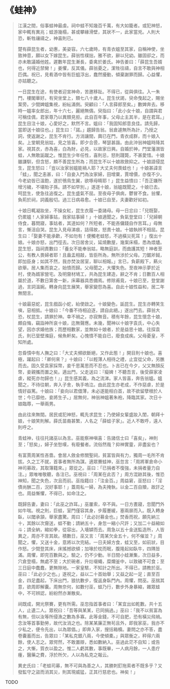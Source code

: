 # 《蛙神》

> 江漢之間，俗事蛙神最虔。祠中蛙不知幾百千萬，有大如籠者。或犯神怒，家中輒有異兆；蛙游幾榻，甚或攀緣滑壁，其狀不一，此家當兇。人則大恐，斬牲禳禱之，神喜則已。
>
> 楚有薛昆生者，幼惠，美姿容。六七歲時，有青衣媼至其家，自稱神使，坐致神意，願以女下嫁昆生。薛翁性樸拙，雅不欲，辭以兒幼。雖固卻之，而亦未敢議婚他姓。遲數年昆生漸長，委禽於姜氏。神告姜曰：「薛昆生吾婿也，何得近禁臠！」姜懼，反其儀。薛翁憂之，潔牲往禱，自言不敢與神相匹偶。祝已，見肴酒中皆有巨蛆浮出，蠢然擾動，傾棄謝罪而歸。心益懼，亦姑聽之。
>
> 一日昆生在途，有使者迎宣神命，苦邀移趾。不得已，從與俱往。入一朱門，樓閣華好。有臾坐堂上，類七八十歲人。昆生伏謁，臾命曳起之，賜坐案旁。少間婢媼集視，紛紜滿側。臾顧曰：「人言薛郎至矣。」數婢奔去。移時一媼率女郎出，年十六七，麗絕無儔。臾指曰：「此小女十娘，自謂與君可稱佳偶，君家尊乃以異類見拒。此自百年事，父母止主其半，是在君耳。」昆生目注十娘，心愛好之，默然不言。媼曰：「我固知郎意良佳。請先歸，當即送十娘往也。」昆生曰：「諾。」趨歸告翁。翁倉遽無所為計，乃授之詞，使返謝之，昆生不肯行。方消讓間，輿已在門，青衣成群，而十娘入矣。上堂朝見翁姑，見之皆喜。即夕合巹，琴瑟甚諧。由此沖翁神媼時降其家。視其衣，赤為喜，白為財，必見，以故家日興。自婚於神，門堂藩溷皆蛙，人無敢詬蹴之。惟昆生少年任性，喜則忌，怒則踐斃，不甚愛惜。十娘雖謙馴，但含怒，頗不善昆生所為；而昆生不以十娘故斂抑之。十娘語侵昆生，昆生怒曰：「豈以汝家翁媼能禍人耶？大丈夫何畏蛙也！」十娘甚諱言「蛙」，聞之恚甚，曰：「自妾入門為汝家婦，田增粟，賈增價，亦復不少。今老幼皆已溫飽，遂於鴞鳥生翼，欲啄母睛耶！」昆生益憤曰：「吾正嫌所增污穢，不堪貽子孫。請不如早別，」遂逐十娘，翁媼既聞之，十娘已去。呵昆生，使急往追復之。昆生盛氣不屈。至夜母子俱病，鬱冒不食。翁懼，負荊於祠，詞義殷切。過三日病尋愈。十娘已自至，夫妻歡好如初。
>
> 十娘日輒凝妝坐，不操女紅，昆生衣履一委諸母。母一日忿曰：「兒既娶，仍累媼！人家婦事姑，我家姑事婦！」十娘適聞之，負氣登堂曰：「兒婦朝侍食，暮問寢，事姑者，其道如何？所短者，不能吝傭錢自作苦耳。」母無言，慚沮自哭。昆生入見母涕痕，詰得故，怒責十娘。十娘執辨不相屈。昆生曰：「娶妻不能承歡，不如勿有！便觸老蛙怒，不過橫災死耳！」復出十娘。十娘亦怒，出門徑去。次日居舍災，延燒數屋，幾案床榻，悉為煨燼。昆生怒，詣祠責數曰：「養女不能奉翁姑，略無庭訓，而曲護其短！神者至公，有教人畏婦者耶！且盎盂相敲，皆臣所為，無所涉於父母。刀鋸斧鉞，即加臣身；如其不然，我亦焚汝居室，聊以相報。」言已，負薪殿下，爇火欲舉。居人集而哀之，始憤而歸。父母聞之，大懼失色。至夜神示夢於近村，使為婿家營宅。及明齎材鳩工，共為昆生建造，辭之不肯；日數百人相屬於道，不數日第舍一新，床幕器具悉備焉。修除甫竟，十娘已至，登堂謝過，言詞溫婉。轉身向昆生展笑，舉家變怨為喜。自此十娘性益和，居二年無間言。
>
> 十娘最惡蛇，昆生戲函小蛇，紿使啟之。十娘變色，詬昆生。昆生亦轉笑生嗔，惡相抵。十娘曰：「今番不待相迫逐，請自此絕。」遂出門去。薛翁大恐，杖昆生，請罪於神。幸不禍之，亦寂無音。積有年餘，昆生懷念十娘，頗自悔，竊詣神所哀十娘，迄無聲應。未幾，聞神以十娘字袁氏，中心失望，因亦求婚他族；而歷相數家，並無如十娘者，於是益思十娘。往探袁氏，則已堊壁滌庭，候魚軒矣。心愧憤不能自已，廢食成疾。父母憂皇，不知所處。
>
> 忽昏憒中有人撫之曰：「大丈夫頻欲斷絕，又作此態！」開目則十娘也。喜極，躍起曰：「卿何來？」十娘曰：「以輕薄人相待之禮，止宜從父命，另醮而去。固久受袁家採幣，妾千思萬思而不忍也。卜吉已在今夕，父又無顏反幣，妾親攜而置之矣。適出門，父走送曰：『癡婢！不聽吾言，後受薛家凌虐，縱死亦勿歸也！』」昆生感其義，為之流涕。家人皆喜，奔告翁媼。媼聞之，不待往朝，奔入子舍，執手嗚泣。由此昆生亦老成，不作惡虐，於是情好益篤。十娘曰：「妾向以君儇薄，未必遂能相白首，故不欲留孽根於人世；今已靡他，妾將生子。」居無何，神翁神媼著朱袍，降臨其家。次日十娘臨蓐，一舉兩男。
>
> 由此往來無間。居民或犯神怒，輒先求昆生；乃使婦女輩盛妝入閨，朝拜十娘，十娘笑則解。薛氏苗裔甚繁，人名之「薛蛙子家」。近人不敢呼，遠人則呼之。
>
> 青蛙神，往往托諸巫以為言。巫能察神嗔喜：告諸信士曰「喜矣」，神則至；「怒矣」，婦子坐愁嘆，有廢餐者。流俗然哉？抑神實靈，非盡妄也？
>
> 有富賈周某性吝嗇。會居人斂金修關聖祠，貧富皆與有力，獨周一毛所不肯拔。久之工不就，首事者無所為謀。適眾賽蛙神，巫忽言：「周將軍倉命小神司募政，其取簿籍來。」眾從之。巫曰：「已捐者不復強，未捐者量力自注。」眾唯唯敬聽，各注已。巫視曰：「周某在此否？」周方混跡其後，惟恐神知，聞之失色，次且而前。巫指籍曰：「注金百。」周益窘，巫怒曰：「淫債尚酬二百，況好事耶！」蓋周私一婦，為夫掩執，以金二百自贖，故訐之也。周益慚懼，不得已，如命注之。
>
> 既歸告妻，妻曰：「此巫之詐耳。」巫屢索，卒不與。一日方晝寢，忽聞門外如牛喘。視之則，巨蛙，室門僅容其身，步履蹇緩，塞兩扉而入。既入轉身臥，以閾承頷，舉家盡驚。周曰：「此必討募金也。」焚香而祝，願先納三十，其餘以次齎送，蛙不動；請納五十，身忽一縮小尺許；又加二十益縮如斗；請全納，縮如拳，從容出，入墻罅而去。周急以五十金送監造所，人皆異之，周亦不言其故。積數日，巫又言：「周某欠金五十，何不催並？」周聞之，懼，又送十金，意將以次完結。一日夫婦方食，蛙又至，如前狀，目作怒。少間登其床，床搖撼欲傾；加喙於枕而眠，腹隆起如臥牛，四隅皆滿。周懼，即完百數與之。驗之，仍不少動。半日間小蛙漸集，次日益多，穴倉登榻，無處不至；大於碗者，升灶啜蠅，糜爛釜中，以致穢不可食；至三日庭中蠢蠢，更無隙地。一家皇駭，不知計之所出。不得已，請教於巫。巫曰：「此必少之也。」遂祝之，益以二十首始舉；又益之起一足；直至百金，四足盡起，下床出門，狼犺數步，復返身臥門內。周懼，問巫。巫揣其意，欲周即解囊。周無奈何，如數付巫，蛙乃行，數步外身暴縮，雜眾蛙中，不可辨認，紛紛然亦漸散矣。
>
> 祠既成，開光祭賽，更有所需。巫忽指首事者曰：「某宜出如乾數。共十五人，止遺二人。眾祝曰：「吾等與某某，已同捐過。」巫曰：「我不以貧富為有無，但以汝等所侵漁之數為多寡。此等金錢，不可自肥，恐有橫災飛禍。念汝等首事勤勞，故代汝消之也。除某某廉正無茍且外，即我家巫，我亦不少私之，便令先出，以為眾倡。」即奔入家，搜括箱櫝。妻問之亦不答，盡卷囊蓄而出，告眾曰：「某私克銀八兩，今使傾橐。」與眾衡之，秤得六兩餘，使人志之。眾愕然，不敢置辯，悉如數納入。巫過此茫不自知；或告之，大慚，質衣以盈之。惟二人虧其數，事既畢，一人病月餘，一人患疔瘇，醫藥之費，浮於所欠，人以為私克之報云。
>
> 異史氏曰：「老蛙司募，無不可與為善之人，其勝刺釘拖索者不既多乎？又發監守之盜而消其災，則其現威猛，正其行慈悲也。神矣！」

TODO

